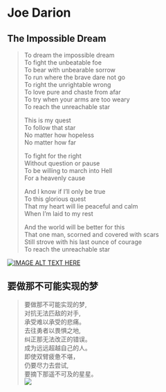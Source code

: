 # Joe Darion

## The Impossible Dream

> To dream the impossible dream  
> To fight the unbeatable foe  
> To bear with unbearable sorrow  
> To run where the brave dare not go  
> To right the unrightable wrong  
> To love pure and chaste from afar  
> To try when your arms are too weary  
> To reach the unreachable star  
>   
> This is my quest  
> To follow that star  
> No matter how hopeless  
> No matter how far  
>   
> To fight for the right  
> Without question or pause  
> To be willing to march into Hell  
> For a heavenly cause  
>   
> And I know if I'll only be true     
> To this glorious quest  
> That my heart will lie peaceful and calm  
> When I'm laid to my rest  
>   
> And the world will be better for this  
> That one man, scorned and covered with scars  
> Still strove with his last ounce of courage  
> To reach the unreachable star  

[![IMAGE ALT TEXT HERE](https://img.youtube.com/vi/JjI7VeIA7ZI/0.jpg)](https://www.youtube.com/watch?v=JjI7VeIA7ZI)


## 要做那不可能实现的梦

> 要做那不可能实现的梦,   
> 对抗无法匹敌的对手,   
> 承受难以承受的悲痛。     
> 去往勇者以畏惧之地,      
> 纠正那无法改正的错误。    
> 成为远远超越自己的人。   
> 即使双臂疲惫不堪，   
> 仍要尽力去尝试,   
> 要摘下那遥不可及的星星。  
![](images/.jpg)